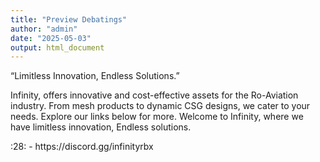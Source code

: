 ```yaml
---
title: "Preview Debatings"
author: "admin"
date: "2025-05-03"
output: html_document
---
```


"Limitless Innovation, Endless Solutions."

Infinity, offers innovative and cost-effective assets for the Ro-Aviation industry. From mesh products to dynamic CSG designs, we cater to your needs. Explore our links below for more. Welcome to Infinity, where we have limitless innovation, Endless solutions.

:28: - https://discord.gg/infinityrbx
